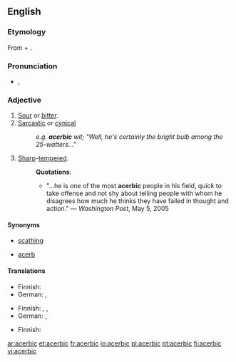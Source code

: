 ==English==

===Etymology===
From {{term|acerb}} + {{term|-ic}}.

===Pronunciation===
* {{a|US}} {{IPA|/əˈsɜrbɪk/}}, {{enPR|ə-sûr'bĭk}}
*: {{rhymes|ɜː(r)bɪk}}

===Adjective===
{{en-adj}}

# [[sour|Sour]] or [[bitter]].
# [[sarcastic|Sarcastic]] or [[cynical]]
#: ''e.g. '''acerbic''' wit; "Well, he's certainly the bright bulb among the 25-watters..."''
# [[sharp|Sharp]]-[[tempered]].
#: '''Quotations''':
#:* "...he is one of the most '''acerbic''' people in his field, quick to take offense and not shy about telling people with whom he disagrees how much he thinks they have failed in thought and action." &mdash; ''Washington Post'', May 5, 2005

====Synonyms====
* {{sense|sarcastic or cynical}} [[scathing]]
* {{sense|sour or bitter}} [[acerb]]

====Translations====
{{trans-top|sour or bitter}}
* Finnish: {{t|fi|kitkerä}}
* German: {{t+|de|sauer}}, {{t+|de|bitter}}
{{trans-mid}}
{{trans-bottom}}

{{trans-top|sarcastic or cynical}}
* Finnish: {{t|fi|pureva}}, {{t|fi|kyyninen}}, {{t|fi|sarkastinen}}
* German: {{t|de|ätzend}}, {{t|de|beißend}}
{{trans-mid}}
{{trans-bottom}}

{{trans-top|sharp-tempered}}
* Finnish: {{t|fi|kärkevä}}
{{trans-mid}}
{{trans-bottom}}

[[ar:acerbic]]
[[et:acerbic]]
[[fr:acerbic]]
[[io:acerbic]]
[[pl:acerbic]]
[[pt:acerbic]]
[[fi:acerbic]]
[[vi:acerbic]]